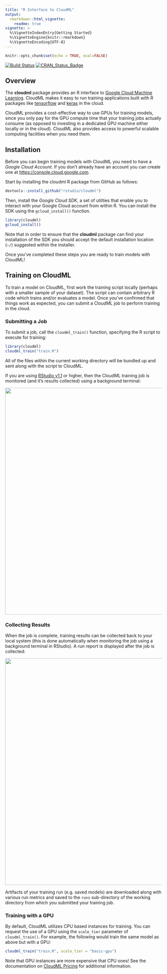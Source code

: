 ```yaml
---
title: "R Interface to CloudML"
output: 
  rmarkdown::html_vignette: 
    readme: true
vignette: >
  %\VignetteIndexEntry{Getting Started}
  %\VignetteEngine{knitr::rmarkdown}
  %\VignetteEncoding{UTF-8}
---
```


```r
knitr::opts_chunk$set(echo = TRUE, eval=FALSE)
```

[![Build Status](https://travis-ci.org/rstudio/cloudml.svg?branch=master)](https://travis-ci.org/rstudio/cloudml) [![CRAN_Status_Badge](https://www.r-pkg.org/badges/version/cloudml)](https://cran.r-project.org/package=cloudml)

## Overview

The **cloudml** package provides an R interface to [Google Cloud Machine Learning](https://cloud.google.com/ml-engine/). CloudML makes it easy to run training applications built with R packages like [tensorflow](https://tensorflow.rstudio.com/) and [keras](https://keras.rstudio.com/) in the cloud.

CloudML provides a cost-effective way to use GPUs for training models, since you only pay for the GPU compute time that your training jobs actually consume (as opposed to investing in a dedicated GPU machine either locally or in the cloud). CloudML also provides access to powerful scalable computing facilities when you need them.

## Installation

Before you can begin training models with CloudML you need to have a *Google Cloud Account*. If you don't already have an account you can create one at <https://console.cloud.google.com>.

Start by installing the cloudml R package from GitHub as follows:

```r
devtools::install_github("rstudio/cloudml")
```

Then, install the *Google Cloud SDK*, a set of utilties that enable you to interact with your Google Cloud account from within R. You can install the SDK using the `gcloud_install()` function. 

```r
library(cloudml)
gcloud_install()
```

Note that in order to ensure that the **cloudml** package can find your installation of the SDK you should accept the default installation location (`~/`) suggested within the installer.

Once you've completed these steps you are ready to train models with CloudML!

## Training on CloudML

To train a model on CloudML, first work the training script locally (perhaps with a smaller sample of your dataset). The script can contain arbitrary R code which trains and/or evaluates a model. Once you've confirmed that things work as expected, you can submit a CloudML job to perform training in the cloud.

### Submitting a Job

To submit a job, call the `cloudml_train()` function, specifying the R script to execute for training:

```r
library(cloudml)
cloudml_train("train.R")
```

All of the files within the current working directory will be bundled up and sent along with the script to CloudML.

If you are using [RStudio v1.1](https://www.rstudio.com/products/rstudio/download/) or higher, then the CloudML training job is monitored (and it's results collected) using a background terminal:

![](images/rstudio-terminal.png){.screenshot width=730px}

### Collecting Results

When the job is complete, training results can be collected back to your local system (this is done automatically when monitoring the job using a background terminal in RStudio). A run report is displayed after the job is collected:

![](images/training-run.png){.screenshot width=730px}

Artifacts of your training run (e.g. saved models) are downloaded along with various run metrics and saved to the `runs` sub-directory of the working directory from which you submitted your training job.

### Training with a GPU

By default, CloudML utilizes CPU based instances for training. You can request the use of a GPU using the `scale_tier` parameter of `cloudml_train()`. For example, the following would train the same model as above but with a GPU:

```r
cloudml_train("train.R", scale_tier = "basic-gpu")
```

Note that GPU instances are more expensive that CPU ones! See the documentation on [CloudML Pricing](https://cloud.google.com/ml-engine/pricing) for additional information.


<!---

## CloudML Workflow

The basic steps described above are the essential components of working with CloudML. That said, there are many flexible options available for managing jobs, viewing results, and specifying the compute resources required for training. This section describes this functionality in more detail.

### Training Jobs

<div class="bs-callout bs-callout-info">
Note that the CloudML training and job management functions described here all work relative to the current working directory of your R session, so you should always switch to the working directory containing your scripts before executing these functions.
</div>

When not using RStudio, you can either ask the R session to wait for training to complete, and pull the generated models back to your local filesystem with:

```r
job_collect(job)
```

The R session will wait and continue polling Google Cloud until your application has finished running; if the application trained successfully, then the trained models will be copied to disk under the `runs` directory.

Once the job is collected, you can use [tfruns](https://tensorflow.rstudio.com/tools/tfruns/) to view the results of the last run:

```r
library(tfruns)
view_run()
```



### Training Runs






## Learning More



--->


